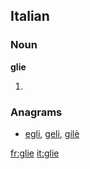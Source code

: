 ==Italian==

===Noun===
'''glie''' {{f}}

# {{plural of|glia|lang=it}}

===Anagrams===
* [[egli#Italian|egli]], [[geli#Italian|geli]], [[gilè#Italian|gilè]]

[[fr:glie]]
[[it:glie]]